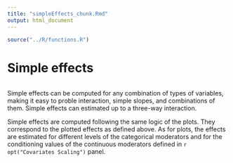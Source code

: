 ```yaml
---
title: "simpleEffects_chunk.Rmd"
output: html_document
---
```


```r
source("../R/functions.R")

```

# Simple effects

<img src="commons/pics/simple.png" class="img-responsive" alt="">

Simple effects can be computed for any combination of types of variables, 
making it easy to proble interaction, simple slopes, and combinations of them. Simple effects can estimated  up to a three-way interaction.

Simple effects are computed following the same logic of the plots. They correspond to the plotted effects as defined above. As for plots, the effects are estimated for different levels of the categorical moderators and for the conditioning values of the continuous moderators defined in `r opt("Covariates Scaling")` panel.

